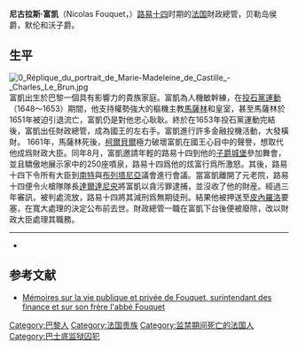 {{Infobox Person
|name          = 尼古拉斯·富凯
|image         = Portrait Nicolas Fouquet par Charles Le Brun.jpg
|image_size    = 250px
|birth_date    = 1615年1月27日
|birth_place   = [[巴黎|巴黎]]
|death_date    = 1680年3月23日
|death_place   = [[皮內羅洛|皮內羅洛]]要塞
|nationality   = [[法国|法国]]
|known_for     =  [[法国|法国]]財政總管
}}
'''尼古拉斯·富凯'''（Nicolas Fouquet，{{bd|1615年|1月27日|1680年|3月23日}}）[[路易十四|路易十四]]时期的[[法国|法国]]財政總管，贝勒岛侯爵，默伦和沃子爵。

==生平==

[[File:0_Réplique_du_portrait_de_Marie-Madeleine_de_Castille_-_Charles_Le_Brun.jpg|thumb]]
富凱出生於巴黎一個具有影響力的貴族家庭。富凱為人機敏幹練，在[[投石黨運動|投石黨運動]]（1648～1653）期間，他支持權勢強大的樞機主教[[馬薩林|馬薩林]]和皇室，甚至馬薩林於1651年被迫引退流亡，富凱仍是對他忠心耿耿。終於在1653年投石黨運動完結後，富凱出任財政總管，成為國王的左右手。富凱進行許多金融投機活動，大發橫財。
1661年，馬薩林死後，[[柯爾貝爾|柯爾貝爾]]極力破壞富凱在國王心目中的聲譽，想取代他成爲財政大臣。同年8月，富凱邀請年輕的路易十四到他的[[子爵城堡|子爵城堡]]參加舞會，並且驕傲地展示家中的250座噴泉，路易十四爲他的炫富行爲所激怒。其後，路易十四下令所有大臣到[[南特|南特]]與[[布列塔尼亞|布列塔尼亞]]議會進行會議。當富凱離開了元老院，路易十四便令火槍隊隊長[[達爾達尼央|達爾達尼央]]將富凱以貪污罪逮捕，並沒收了他的財産。經過三年審訊，被判處流放，路易十四將其減刑爲無期徒刑。結果他被押送至[[皮內羅洛|皮內羅洛]]要塞，在寬大處理的決定公布前去世。財政總管一職在富凱下台後便被廢除，改以財政大臣處理其職務。

----
*{{1911}}

==参考文献==
<references />
*[http://www.gutenberg.org/authors/cheruel Mémoires sur la vie publique et privée de Fouquet, surintendant des finance et sur son frère l'abbé Fouquet]

{{Authority control}}
{{DEFAULTSORT:Fouquet, Nicolas}}
[[Category:巴黎人|Category:巴黎人]]
[[Category:法国贵族|Category:法国贵族]]
[[Category:监禁期间死亡的法国人|Category:监禁期间死亡的法国人]]
[[Category:巴士底监狱囚犯|Category:巴士底监狱囚犯]]